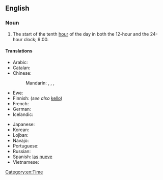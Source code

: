 ==English==

===Noun===
{{en-noun|-}}

# The start of the tenth [[hour]] of the day in both the 12-hour and the 24-hour clock; 9:00.

====Translations====
{{trans-top|the start of the tenth hour}}
* Arabic: {{t|ar|الساعة التاسعة|f|tr=al-sāʿa al-tāsiʿa|sc=Arab}}
* Catalan: {{t|ca|les}} {{t|ca|nou|f}}
* Chinese:
*: Mandarin: {{t|cmn|九點鐘|sc=Hani}}, {{t|cmn|九点钟|tr=jiǔ diǎn zhōng|sc=Hani}}, {{t|cmn|九點|sc=Hani}}, {{t|cmn|九点|tr=jiǔ diǎn|sc=Hani}}
* Ewe: {{t|ee|ga asieke|n}}
* Finnish: {{t+|fi|yhdeksän}} (''see also'' [[kello]])
* French: {{t|fr|neuf heures|f}}
* German: {{t|de|neun Uhr}}
* Icelandic: {{t|is|klukkan níu}}
{{trans-mid}}
* Japanese: {{t|ja|九時|tr=[[くじ]], ku-ji|sc=Jpan}}
* Korean: {{t|ko|아홉시|tr=ahop-si|sc=Kore}}
* Lojban: {{t|jbo|socac.}}
* Navajo: {{t|nv|náhástʼéidi azlį́į́ʼ}}
* Portuguese: {{t|pt|[[nove]] [[horas]]|f-p}}
* Russian: {{t|ru|девять часов|tr=dévjatʹ časóv|sc=Cyrl}}
* Spanish: [[las]] [[nueve]]
* Vietnamese: {{t|vi|chín giờ}}
{{trans-bottom}}

[[Category:en:Time]]